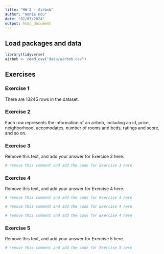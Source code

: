 ```yaml
---
title: "HW 2 - Airbnb"
author: "Annie Hou"
date: "02/07/2024"
output: html_document
---
```


## Load packages and data

```r
library(tidyverse)
airbnb <- read_csv("data/airbnb.csv")
```

## Exercises

### Exercise 1

There are 13245 rows in the dataset.

### Exercise 2

Each row represents the information of an airbnb, including an id, price, neighborhood, accomodates, number of rooms and beds, ratings and score, and so on.

### Exercise 3

Remove this text, and add your answer for Exercise 3 here.

```r
# remove this comment and add the code for Exercise 3 here
```

### Exercise 4

Remove this text, and add your answer for Exercise 4 here.

```r
# remove this comment and add the code for Exercise 4 here
```

```r
# remove this comment and add the code for Exercise 4 here
```

```r
# remove this comment and add the code for Exercise 4 here
```

### Exercise 5

Remove this text, and add your answer for Exercise 5 here.

```r
# remove this comment and add the code for Exercise 5 here
```
